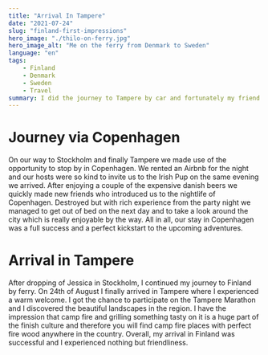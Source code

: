 ```yaml
---
title: "Arrival In Tampere"
date: "2021-07-24"
slug: "finland-first-impressions"
hero_image: "./thilo-on-ferry.jpg"
hero_image_alt: "Me on the ferry from Denmark to Sweden"
language: "en"
tags:
    - Finland
    - Denmark
    - Sweden
    - Travel
summary: I did the journey to Tampere by car and fortunately my friend Jessica decided to join the ride since she needed to go to Stockholm. We stayed two nights in Copenhagen before heading to Stockholm where I finally took the ferry to Turku in Finland.
---
```


# Journey via Copenhagen

<ImageSliderText parentDirectory="img_copenhagen">
On our way to Stockholm and finally Tampere we made use of the opportunity to stop by in Copenhagen. We rented an Airbnb for the night and our hosts were so kind to invite us to the Irish Pup on the same evening we arrived. After enjoying a couple of the expensive danish beers we quickly made new friends who introduced us to the nightlife of Copenhagen. Destroyed but with rich experience from the party night we managed to get out of bed on the next day and to take a look around the city which is really enjoyable by the way. All in all, our stay in Copenhagen was a full success and a perfect kickstart to the upcoming adventures.
</ImageSliderText>

# Arrival in Tampere

<ImageSliderText parentDirectory="img_tampere">
After dropping of Jessica in Stockholm, I continued my journey to Finland by ferry. On 24th of August I finally arrived in Tampere where I experienced a warm welcome. I got the chance to participate on the Tampere Marathon and I discovered the beautiful landscapes in the region. I have the impression that camp fire and grilling something tasty on it is a huge part of the finish culture and therefore you will find camp fire places with perfect fire wood anywhere in the country. Overall, my arrival in Finland was successful and I experienced nothing but friendliness.
</ImageSliderText>